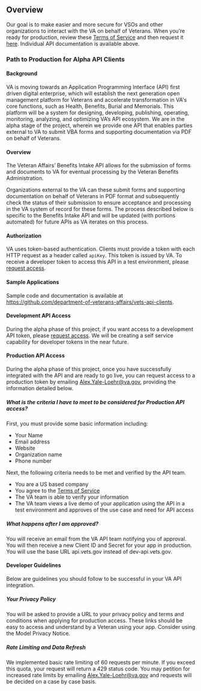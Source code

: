 ## Overview

Our goal is to make easier and more secure for VSOs and other organizations to interact with the VA on behalf of Veterans. When you’re ready for production, review these [Terms of Service](/#/explore/terms-of-service) and then request it [here](https://github.com/department-of-veterans-affairs/vets-api-clients/issues/new). Individual API documentation is available above. 

### Path to Production for Alpha API Clients

#### Background

 VA is moving towards an Application Programming Interface (API) first driven digital enterprise, which will establish the next generation open management platform for Veterans and accelerate transformation in VA's core functions, such as Health, Benefits, Burial and Memorials. This platform will be a system for designing, developing, publishing, operating, monitoring, analyzing, and optimizing VA’s API ecosystem. We are in the alpha stage of the project, wherein we provide one API that enables parties external to VA to submit VBA forms and supporting documentation via PDF on behalf of Veterans.

#### Overview

The Veteran Affairs’ Benefits Intake API allows for the submission of forms and documents to VA for eventual processing by the Veteran Benefits Administration.

Organizations external to the VA can these submit forms and supporting documentation on behalf of Veterans in PDF format and subsequently check the status of their submission to ensure acceptance and processing in the VA system of record for these forms. The process described below is specific to the Benefits Intake API and will be updated (with portions automated) for future APIs as VA iterates on this process. 

#### Authorization 

VA uses token-based authentication. Clients must provide a token with each HTTP request as a header called `apiKey`. This token is issued by VA. To receive a developer token to access this API in a test environment, please [request access](https://vacommunity.secure.force.com/survey/ExAM__AMAndAnswerCreationPage?paId=a2ft0000000VVnJ).

#### Sample Applications

Sample code and documentation is available at https://github.com/department-of-veterans-affairs/vets-api-clients.

#### Development API Access

During the alpha phase of this project, if you want access to a development API token, please [request access](https://vacommunity.secure.force.com/survey/ExAM__AMAndAnswerCreationPage?paId=a2ft0000000VVnJ). We will be creating a self service capability for developer tokens in the near future.

#### Production API Access

During the alpha phase of this project, once you have successfully integrated with the API and are ready to go live, you can request access to a production token by emailing Alex.Yale-Loehr@va.gov, providing the information detailed below.

##### What is the criteria I have to meet to be considered for Production API access?

First, you must provide some basic information including:

* Your Name
* Email address
* Website
* Organization name
* Phone number

Next, the following criteria needs to be met and verified by the API team.

* You are a US based company
* You agree to the [Terms of Service](/#/explore/terms-of-service)
* The VA team is able to verify your information
* The VA team views a live demo of your application using the API in a test environment and approves of the use case and need for API access

##### What happens after I am approved?

You will receive an email from the VA API team notifying you of approval. You will then receive a new Client ID and Secret for your app in production. You will use the base URL api.vets.gov instead of dev-api.vets.gov.

#### Developer Guidelines

Below are guidelines you should follow to be successful in your VA API integration.

##### Your Privacy Policy

You will be asked to provide a URL to your privacy policy and terms and conditions when applying for production access. These links should be easy to access and understand by a Veteran using your app. Consider using the Model Privacy Notice.

##### Rate Limiting and Data Refresh

We implemented basic rate limiting of 60 requests per minute. If you exceed this quota, your request will return a 429 status code. You may petition for increased rate limits by emailing Alex.Yale-Loehr@va.gov and requests will be decided on a case by case basis.
